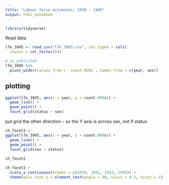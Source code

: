 ```yaml
---
title: "Labour force estimates, 1939 - 1945"
output: html_notebook
---
```


<!-- This file by Martin Monkman is licensed under a Creative Commons Attribution 4.0 International License. -->


```r

library(tidyverse)

```


Read data

```r

lfe_3945 <- read_csv("lfe_3945.csv", col_types = cols(
  status = col_factor()))

# as published
lfe_3945 %>% 
  pivot_wider(values_from = `count.000s`, names_from = c(year, sex))

```



## plotting


```r

ggplot(lfe_3945, aes(x = year, y = count.000s)) +
  geom_line() +
  geom_point() +
  facet_grid(status ~ sex)

```


put grid the other direction -- so the Y axis is across sex, not lf status

```r

ch_facet2 <-
ggplot(lfe_3945, aes(x = year, y = count.000s)) +
  geom_line() +
  geom_point() +
  facet_grid(sex ~ status)
  
ch_facet2

```


```r

ch_facet2 +
  scale_x_continuous(breaks = c(1939, 1941, 1943, 1945)) +
  theme(axis.text.x = element_text(angle = 90, vjust = 0.5, hjust = 1))

```

